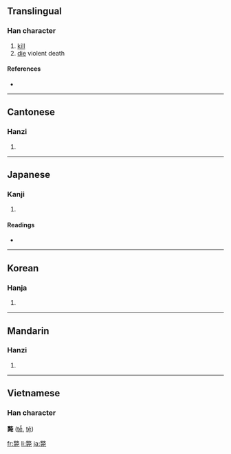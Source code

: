 {{see|毙}}
==Translingual==

===Han character===
{{Han char|rn=66|rad=攴|as=14|sn=18|four=9821<sub>1</sub>|canj=火大一弓心 (FKMNP)}}

# [[kill]]
# [[die]] violent death

====References====
* {{Han ref|kx=0476.090|dkj=13417|dj=0831.080|hdz=21478.050|uh=6583|ud=25987|bh=C0C5|bd=49349}}

----

==Cantonese==

===Hanzi===
{{yue-hanzi|jyut=|y=bai6}}

# {{defn|Cantonese}}

----

==Japanese==

===Kanji===
{{ja-kanji|grade=|rs=攴14}}

# {{defn|Japanese}}

====Readings====
* {{ja-readings|on=[[へい]] (hei)|kun=[[たおれる]] (taoreru)}}

----

==Korean==

===Hanja===
{{ko-hanja|hangeul=폐|eumhun=|rv=pye|mr=p'ye|y=phyey}}

# {{defn|Korean}}

----

==Mandarin==

===Hanzi===
{{cmn-hanzi|sim=毙|pin=[[bì]] ([[bi4]]), [[lí]] ([[li2]]), [[tái]] ([[tai2]])|wg=pi<sup>4</sup>, li<sup>2</sup>, t'ai<sup>2</sup>}}

# {{defn|Mandarin}}

----

==Vietnamese==
===Han character===
'''斃''' ([[tễ]], [[tệ]])

[[fr:斃]]
[[li:斃]]
[[ja:斃]]